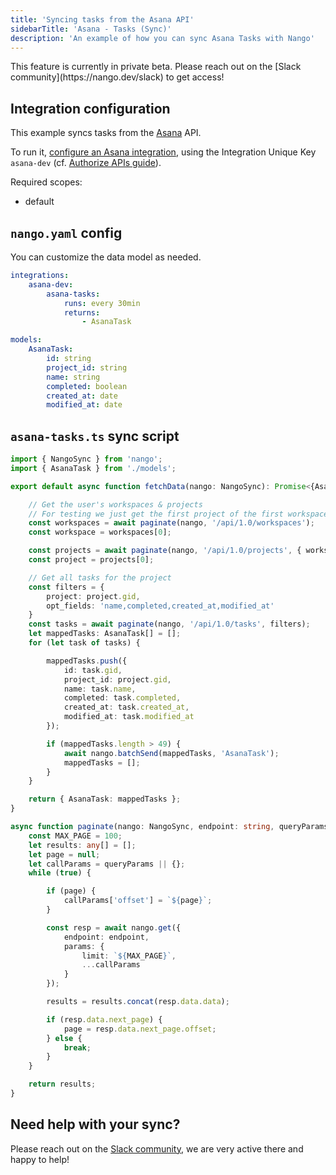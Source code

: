 ```yaml
---
title: 'Syncing tasks from the Asana API'
sidebarTitle: 'Asana - Tasks (Sync)'
description: 'An example of how you can sync Asana Tasks with Nango'
---
```


<Note>
This feature is currently in private beta. Please reach out on the [Slack community](https://nango.dev/slack) to get access!
</Note>

## Integration configuration

This example syncs tasks from the [Asana](/integrations/all/asana) API.

To run it, [configure an Asana integration](https://app.nango.dev/integration/create), using the Integration Unique Key `asana-dev` (cf. [Authorize APIs guide](/guides/oauth)).

Required scopes:
- default

## `nango.yaml` config

You can customize the data model as needed.

```yaml nango.yaml
integrations:
    asana-dev:
        asana-tasks:
            runs: every 30min
            returns:
                - AsanaTask

models:
    AsanaTask:
        id: string
        project_id: string
        name: string
        completed: boolean
        created_at: date
        modified_at: date
```

## `asana-tasks.ts` sync script

```ts
import { NangoSync } from 'nango';
import { AsanaTask } from './models';

export default async function fetchData(nango: NangoSync): Promise<{AsanaTask: AsanaTask[]}> {

    // Get the user's workspaces & projects
    // For testing we just get the first project of the first workspace
    const workspaces = await paginate(nango, '/api/1.0/workspaces');
    const workspace = workspaces[0];

    const projects = await paginate(nango, '/api/1.0/projects', { workspace: workspace.gid });
    const project = projects[0];

    // Get all tasks for the project
    const filters = {
        project: project.gid,
        opt_fields: 'name,completed,created_at,modified_at'
    }
    const tasks = await paginate(nango, '/api/1.0/tasks', filters);
    let mappedTasks: AsanaTask[] = [];
    for (let task of tasks) {

        mappedTasks.push({
            id: task.gid,
            project_id: project.gid,
            name: task.name,
            completed: task.completed,
            created_at: task.created_at,
            modified_at: task.modified_at
        });

        if (mappedTasks.length > 49) {
            await nango.batchSend(mappedTasks, 'AsanaTask');
            mappedTasks = [];
        }
    }

    return { AsanaTask: mappedTasks };
}

async function paginate(nango: NangoSync, endpoint: string, queryParams?: Record<string, string|string[]>) {
    const MAX_PAGE = 100;
    let results: any[] = [];
    let page = null;
    let callParams = queryParams || {};
    while (true) {

        if (page) {
            callParams['offset'] = `${page}`;
        }

        const resp = await nango.get({
            endpoint: endpoint,
            params: {
                limit: `${MAX_PAGE}`,
                ...callParams
            }
        });

        results = results.concat(resp.data.data);

        if (resp.data.next_page) {
            page = resp.data.next_page.offset;
        } else {
            break;
        }
    }

    return results;
}
```

## Need help with your sync?

Please reach out on the [Slack community](https://nango.dev/slack), we are very active there and happy to help!
